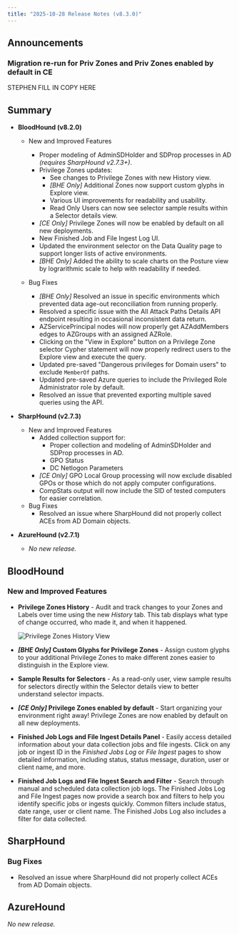 ```yaml
---
title: "2025-10-28 Release Notes (v8.3.0)"
---
```


## Announcements

### Migration re-run for Priv Zones and Priv Zones enabled by default in CE
STEPHEN FILL IN COPY HERE


## Summary

- **BloodHound (v8.2.0)**
  - New and Improved Features
    - Proper modeling of AdminSDHolder and SDProp processes in AD _(requires SharpHound v2.7.3+)_.
    - Privilege Zones updates:
      - See changes to Privilege Zones with new History view.
      - _[BHE Only]_ Additional Zones now support custom glyphs in Explore view.
      - Various UI improvements for readability and usability.
      - Read Only Users can now see selector sample results within a Selector details view.
    - _[CE Only]_ Privilege Zones will now be enabled by default on all new deployments.
    - New Finished Job and File Ingest Log UI.
    - Updated the environment selector on the Data Quality page to support longer lists of active environments.
    - _[BHE Only]_ Added the ability to scale charts on the Posture view by lograrithmic scale to help with readability if needed.

  - Bug Fixes
    - _[BHE Only]_ Resolved an issue in specific environments which prevented data age-out reconciliation from running properly.
    - Resolved a specific issue with the All Attack Paths Details API endpoint resulting in occasional inconsistent data return.
    - AZServicePrincipal nodes will now properly get AZAddMembers edges to AZGroups with an assigned AZRole.
    - Clicking on the "View in Explore" button on a Privilege Zone selector Cypher statement will now properly redirect users to the Explore view and execute the query.
    - Updated pre-saved "Dangerous privileges for Domain users" to exclude `MemberOf` paths.
    - Updated pre-saved Azure queries to include the Privileged Role Administrator role by default.
    - Resolved an issue that prevented exporting multiple saved queries using the API.


- **SharpHound (v2.7.3)**
  - New and Improved Features
    - Added collection support for:
      - Proper collection and modeling of AdminSDHolder and SDProp processes in AD.
      - GPO Status
      - DC Netlogon Parameters
    - _[CE Only]_ GPO Local Group processing will now exclude disabled GPOs or those which do not apply computer configurations.
    - CompStats output will now include the SID of tested computers for easier correlation.
  - Bug Fixes
    - Resolved an issue where SharpHound did not properly collect ACEs from AD Domain objects.

- **AzureHound (v2.7.1)**
  - _No new release._

## BloodHound

### New and Improved Features

- **Privilege Zones History** - Audit and track changes to your Zones and Labels over time using the new _History_ tab. This tab displays what type of change occurred, who made it, and when it happened.
  
  <Frame>
    <img src="/images/release_notes/8_3_0/pzm-history-view.png" alt="Privilege Zones History View"/>
  </Frame>

- **_[BHE Only]_ Custom Glyphs for Privilege Zones** - Assign custom glyphs to your additional Privilege Zones to make different zones easier to distinguish in the Explore view.

- **Sample Results for Selectors** - As a read-only user, view sample results for selectors directly within the Selector details view to better understand selector impacts.
  
- **_[CE Only]_ Privilege Zones enabled by default** - Start organizing your environment right away! Privilege Zones are now enabled by default on all new deployments.

- **Finished Job Logs and File Ingest Details Panel** - Easily access detailed information about your data collection jobs and file ingests. Click on any job or ingest ID in the _Finished Jobs Log_ or _File Ingest_ pages to show detailed information, including status, status message, duration, user or client name, and more.

- **Finished Job Logs and File Ingest Search and Filter** - Search through manual and scheduled data collection job logs. The Finished Jobs Log and File Ingest pages now provide a search box and filters to help you identify specific jobs or ingests quickly. Common filters include status, date range, user or client name. The Finished Jobs Log also includes a filter for data collected.

## SharpHound

### Bug Fixes

- Resolved an issue where SharpHound did not properly collect ACEs from AD Domain objects.

## AzureHound

_No new release._
